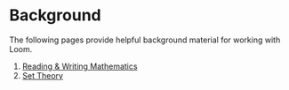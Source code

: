 # Background
The following pages provide helpful background material for working with Loom.

1. [Reading & Writing Mathematics](/exposition)
2. [Set Theory](/set-theory)